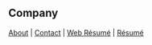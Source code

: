 
<PageTitle />

## Company

[About](/about/about) | [Contact](/about/contact) | [Web Résumé](/about/webResume) | [Résumé](/about/resume)

